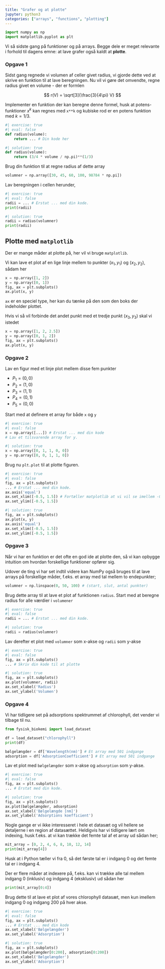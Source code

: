 ```yaml
---
title: "Grafer og at plotte"
jupyter: python3
categories: ["arrays", "functions", "plotting"]
---
```


```python
import numpy as np
import matplotlib.pyplot as plt
```

Vi så sidste gang på funktioner og på arrays. Begge dele er meget relevante 
i forhold til dagens emne: at lave grafer også kaldt at **plotte**. 

### Opgave 1

Sidst gang regnede vi volumen af celler givet radius, vi gjorde dette ved at 
skrive en funktion til at lave beregningen. Nu vil vi gøre det omvendte, regne 
radius givet en volume - der er formlen

$$
r(V) = \sqrt[3]{\frac{3}{4\pi} V}
$$

Implementer en funktion der kan beregne denne formel, husk at potens-funktioner $x^k$ kan 
regnes med `x**k` og kubiske rod er en potens funktion med $k=1/3$.

```python
#| exercise: true
#| eval: false
def radius(volume):
    return ... # Din kode her
```

```python
#| solution: true
def radius(volume):
    return (3/4 * volume / np.pi)**(1/3)
```


Brug din funktion til at regne radius af dette array 

```python
volumner = np.array([30, 45, 60, 100, 98784 * np.pi])
```

Lav beregningen i cellen herunder,

```python
#| exercise: true
#| eval: false
radii = ... # Erstat ... med din kode.
print(radii)
```

```python
#| solution: true
radii = radius(volumner)
print(radii)
```

## Plotte med `matplotlib`

Der er mange måder at plotte på, her vil vi bruge `matplotlib`.

Vi kan lave et plot af en lige linje mellem to punkter $(x_1, y_1)$ og $(x_2, y_2)$,
sådam her

```python
x = np.array([1, 2])
y = np.array([0, 1])
fig, ax = plt.subplots()
ax.plot(x, y)
```

::: {.callout-note}

`ax` er en speciel type, her kan du tænke på den som den boks der indeholder plottet. 

::: 

Hvis vi så vil forbinde det andet punkt med et tredje punkt $(x_3, y_3)$ skal vi istedet 

```python
x = np.array([1, 2, 2.5])
y = np.array([0, 1, 2])
fig, ax = plt.subplots()
ax.plot(x, y)
```

### Opgave 2

Lav en figur med et linje plot mellem disse fem punkter

- $P_1 = (0, 0)$
- $P_2 = (1, 0)$
- $P_3 = (1, 1)$
- $P_4 = (0, 1)$
- $P_5 = (0, 0)$

Start med at definere et array for både `x` og `y`

```python
#| exercise: true
#| eval: false
x = np.array([...]) # Erstat ... med din kode
# Lav et tilsvarende array for y.
```

```python
#| solution: true
x = np.array([0, 1, 1, 0, 0])
y = np.array([0, 0, 1, 1, 0])
```
Brug nu `plt.plot` til at plotte figuren. 

```python
#| exercise: true
#| eval: false
fig, ax = plt.subplots()
... # Erstat ... med din kode.
ax.axis('equal')
ax.set_xlim([-0.5, 1.5]) # Fortæller matplotlib at vi vil se imellem -0.5 og 1.5 på x-aksen
ax.set_ylim([-0.5, 1.5])
```

```python
#| solution: true
fig, ax = plt.subplots()
ax.plot(x, y)
ax.axis('equal')
ax.set_xlim([-0.5, 1.5])
ax.set_ylim([-0.5, 1.5])
```
### Opgave 3

Når vi har en funktion er det ofte en god ide at plotte den, så vi kan opbygge intuition om 
hvordan forskellige funktioner opfører sig. 

Udover de ting vi har set indtil videre kan NumPy også bruges til at lave arrays 
på forskellige måder, f.eks. et array med tal mellem to endepunkter; 

```python
volumner = np.linspace(0, 50, 100) # (start, slut, antal punkter)
```
Brug dette array til at lave et plot af funktionen `radius`. Start 
med at beregne radius for alle værdier i `volumener`

```python
#| exercise: true
#| eval: false
radii = ... # Erstat ... med din kode.
```

```python
#| solution: true
radii = radius(volumner)
```
Lav derefter et plot med `volumner` som x-akse og `radii` som y-akse

```python
#| exercise: true
#| eval: false
fig, ax = plt.subplots()
... # Skriv din kode til at plotte
```

```python
#| solution: true
fig, ax = plt.subplots()
ax.plot(volumner, radii)
ax.set_xlabel('Radius')
ax.set_ylabel('Volumen')
```

### Opgave 4

Vi har tidligere set på adsorptions spektrummet af chlorophyll, det vender vi tilbage til nu. 

```python
from fysisk_biokemi import load_dataset

df = load_dataset("chlorophyll")
print(df)

bølgelængder = df['Wavelength(nm)'] # Et array med 501 indgange
adsorption = df['AdsorptionCoefficient'] # Et array med 501 indgange
```

Lav et plot med `bølgelængder` som x-akse og `adsorption` som y-akse. 

```python
#| exercise: true
#| eval: false
fig, ax = plt.subplots()
... # Erstat med din kode.
```

```python
#| solution: true
fig, ax = plt.subplots()
ax.plot(bølgelængder, adsorption)
ax.set_xlabel('Bølgelængde [nm]')
ax.set_ylabel('Adsorptions koefficient')
```

Nogle gange er vi ikke interesseret i hele et datasæt og vil hellere se detaljerne 
i en region af datasættet. Heldigvis har vi tidligere lært om indexing, husk 
f.eks. at vi kan trække det femte tal af et array ud sådan her; 

```python
mit_array = [0, 2, 4, 6, 8, 10, 12, 14]
print(mit_array[4])
```

::: {.callout-note}
Husk at i Python tæller vi fra 0, så det første tal er i indgang 0 og det femte tal er i indgang 4. 
::: 

Der er flere måder at indexere på, f.eks. kan vi trække alle tal mellem indgang 0 (inklusiv) og indgang 4 (eksklusiv) ud sådan her
```python
print(mit_array[0:4])
```

Brug dette til at lave et plot af vores chlorophyll datasæt, men kun imellem indgang 0 og indgang 200
på hver akse. 

```python
#| exercise: true
#| eval: false
fig, ax = plt.subplots()
... # Erstat ... med din kode
ax.set_xlabel('Bølgelængder')
ax.set_ylabel('Adsorption')
```

```python
#| solution: true
fig, ax = plt.subplots()
ax.plot(bølgelængder[0:200], adsorption[0:200])
ax.set_xlabel('Bølgelængder')
ax.set_ylabel('Adsorption')
```









